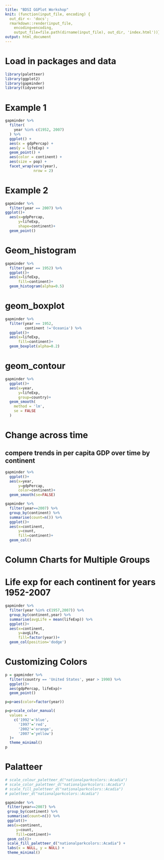 ```yaml
---
title: "BDSI GGPlot Workshop"
knit: (function(input_file, encoding) {
  out_dir <- 'docs';
  rmarkdown::render(input_file,
    encoding=encoding,
    output_file=file.path(dirname(input_file), out_dir, 'index.html'))})
output: html_document
---
```


# Load in packages and data

```r
library(paletteer)
library(ggplot2)
library(gapminder)
library(tidyverse)
```

# Example 1

```r

gapminder %>% 
  filter(
    year %in% c(1952, 2007)
  ) %>% 
  ggplot() +
  aes(x = gdpPercap) +
  aes(y = lifeExp) +
  geom_point() +
  aes(color = continent) +
  aes(size = pop) +
  facet_wrap(vars(year),
             nrow = 2)

```

# Example 2

```r
gapminder %>% 
  filter(year == 2007) %>% 
ggplot()+
  aes(x=gdpPercap,
      y=lifeExp,
      shape=continent)+
  geom_point()
```

# Geom_histogram

```r
gapminder %>% 
  filter(year == 1952) %>% 
  ggplot()+
  aes(x=lifeExp,
      fill=continent)+
  geom_histogram(alpha=0.5)
```

# geom_boxplot

```r
gapminder %>% 
  filter(year == 1952,
         continent !='Oceania') %>% 
  ggplot()+
  aes(x=lifeExp,
      fill=continent)+
  geom_boxplot(alpha=0.2)
```

# geom_contour

```r
gapminder %>% 
  ggplot()+
  aes(x=year,
      y=lifeExp,
      group=country)+
  geom_smooth(
    method = 'lm',
    se = FALSE
  )

```

# Change across time

## compere trends in per capita GDP over time by continent

```r
gapminder %>% 
  ggplot()+
  aes(x=year,
      y=gdpPercap,
      color=continent)+
  geom_smooth(se=FALSE)
```

```r
gapminder %>% 
  filter(year==2007) %>% 
  group_by(continent) %>%
  summarise(count=n()) %>% 
  ggplot()+
  aes(x=continent,
      y=count,
      fill=continent)+
  geom_col()
```

# Column Charts for Multiple Groups

# Life exp for each continent for years 1952-2007

```r
gapminder %>% 
  filter(year %in% c(1957,2007)) %>% 
  group_by(continent,year) %>% 
  summarise(avgLife = mean(lifeExp)) %>% 
  ggplot()+
  aes(x=continent,
      y=avgLife,
      fill=factor(year))+
  geom_col(position='dodge')
```

# Customizing Colors

```r
p = gapminder %>% 
  filter(country == 'United States', year > 1990) %>% 
  ggplot()+
  aes(gdpPercap, lifeExp)+
  geom_point()

p=p+aes(color=factor(year))

p=p+scale_color_manual(
  values = 
    c('1992'='blue',
      '1997'='red',
      '2002'='orange',
      '2007'='yellow')
  )+
  theme_minimal()
p
```

# Palatteer

```r
# scale_colour_paletteer_d("nationalparkcolors::Acadia")
# scale_color_paletteer_d("nationalparkcolors::Acadia")
# scale_fill_paletteer_d("nationalparkcolors::Acadia")
# paletteer_d("nationalparkcolors::Acadia")

gapminder %>%
 filter(year==2007) %>%
 group_by(continent) %>%
 summarise(count=n()) %>%
 ggplot()+
 aes(x=continent,
     y=count,
     fill=continent)+
 geom_col()+
 scale_fill_paletteer_d("nationalparkcolors::Acadia") +
 labs(x = NULL, y = NULL) +
 theme_minimal()
```
